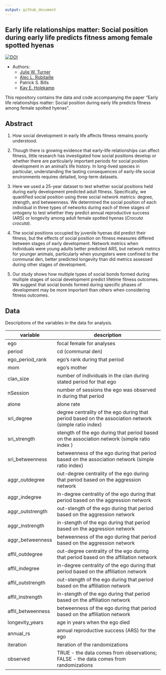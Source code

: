 ```yaml
---
output: github_document
---
```


## Early life relationships matter: Social position during early life predicts fitness among female spotted hyenas

[![DOI](https://zenodo.org/badge/268907300.svg)](https://zenodo.org/badge/latestdoi/268907300)

* Authors:
    + [Julie W. Turner](https://www.julwturner.com)
    + [Alec L. Robitaille](http://robitalec.ca)
    + Patrick S. Bills
    + [Kay E. Holekamp](https://www.holekamplab.org)
    

This repository contains the data and code accompanying the paper "Early life
relationships matter: Social position during early life predicts fitness among
female spotted hyenas".


## Abstract
1.	How social development in early life affects fitness remains poorly
understood.

2.	Though there is growing evidence that early-life relationships can affect
fitness, little research has investigated how social positions develop or
whether there are particularly important periods for social position development
in an animal’s life history. In long-lived species in particular, understanding
the lasting consequences of early-life social environments requires detailed,
long-term datasets.

3.	Here we used a 25-year dataset to test whether social positions held during
early development predicted adult fitness. Specifically, we quantified social
position using three social network metrics: degree, strength, and betweenness.
We determined the social position of each individual in three types of networks
during each of three stages of ontogeny to test whether they predict annual
reproductive success (ARS) or longevity among adult female spotted hyenas
(*Crocuta crocuta*).

4.	The social positions occupied by juvenile hyenas did predict their fitness,
but the effects of social position on fitness measures differed between stages
of early development. Network metrics when individuals were young adults better
predicted ARS, but network metrics for younger animals, particularly when
youngsters were confined to the communal den, better predicted longevity than
did metrics assessed during other stages of development.


5.	Our study shows how multiple types of social bonds formed during multiple
stages of social development predict lifetime fitness outcomes. We suggest that
social bonds formed during specific phases of development may be more important
than others when considering fitness outcomes.


## Data
Descriptions of the variables in the data for analysis.

| variable          | description                                                                                           |
|-------------------|-------------------------------------------------------------------------------------------------------|
| ego               |  focal female for analyses                                                                            |
| period            |  cd (communal den)                                                                                    |
| ego_period_rank   |  ego's rank during that period                                                                        |
| mom               |  ego's mother                                                                                         |
| clan_size         |  number of individuals in the clan during stated period for that ego                                  |
| nSession          |  number of sessions the ego was observed in during that period                                        |
| alone             |  alone rate                                                                                           |
| sri_degree        |  degree centrality of the ego during that period based on the association network (simple ratio index)|
| sri_strength      |  stength of the ego during that period based on the association network (simple ratio index )         |
| sri_betweenness   |  betweenness of the ego during that period based on the association network (simple ratio index)      |
| aggr_outdegree    |  out-degree centrality of the ego during that period based on the aggression network                  |
| aggr_indegree     |  in-degree centrality of the ego during that period based on the aggression network                   |
| aggr_outstrength  |  out-stength of the ego during that period based on the aggression network                            |
| aggr_instrength   |  in-stength of the ego during that period based on the aggression network                             |
| aggr_betweenness  |  betweenness of the ego during that period based on the aggression network                            |
| affil_outdegree   |  out-degree centrality of the ego during that period based on the affiliation network                 |
| affil_indegree    |  in-degree centrality of the ego during that period based on the affiliation network                  |
| affil_outstrength |  out-stength of the ego during that period based on the affiliation network                           |
| affil_instrength  |  in-stength of the ego during that period based on the affiliation network                            |
| affil_betweenness |  betweenness of the ego during that period based on the affiliation network                           |
| longevity_years   |  age in years when the ego died                                                                       |
| annual_rs         |  annual reproductive success (ARS) for the ego                                                        |
| iteration         |  iteration of the randomizations                                                                      |
| observed          |  TRUE - the data comes from observations; FALSE - the data comes from randomizations                  |
